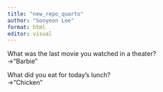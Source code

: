 ```yaml
---
title: "new_repo_quarto"
author: "Sooyeon Lee"
format: html
editor: visual
---
```


What was the last movie you watched in a theater?\
-\>"Barbie"

What did you eat for today's lunch?\
-\>"Chicken"
